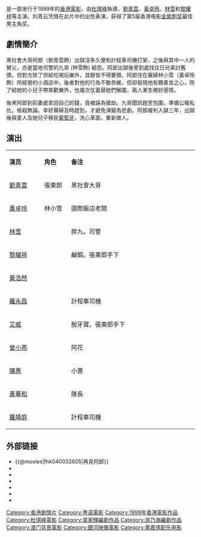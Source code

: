 {{Infobox Film
|name               = 再見阿郎
|original_name      = ''{{lang|en|Where a Good Man Goes}}''
|image              = Where a Good Man Goes.jpg
|caption            = 
|director           = [[杜琪峰|杜琪峰]]
|producer           = 杜琪峰、[[韋家輝|韋家輝]]、[[邱復生|邱復生]]（出品人）
|producer_2         = 陳獻官
|writer             = [[游乃海|游乃海]]<br />銀河創作組<br />[[韋家輝|韋家輝]]（原作）
|starring           = [[劉青雲|劉青雲]]<br />[[黃卓玲|黃卓玲]]<br />[[林雪|林雪]]<br />[[黎耀祥|黎耀祥]]
|music              = [[黃嘉倩|黃嘉倩]]
|cinematography     = 鄭兆強 (HKSC)
|editing            = 陳志偉 (HKSE)
|production_company = [[銀河映像|銀河映像(香港)有限公司]]（兼出品）
|distributor        = {{flagicon|HKG}} 國際電影事業有限公司
|released           = {{HKG}}：{{film date|1999|5|6}}{{SIN}}：{{start date|1999|7|1}}
|runtime            = 92 分鐘
|country            = {{HKG}}
|language           = [[粵語|粵語]]
|imdb_id            = tt0202682
|rate               = {{HK}}：IIB
|gross              = HK $3,804,320.00 
}}

{{engname|《再見阿郎》|''Where a Good Man Goes''}}是一部发行于1999年的[[香港電影|香港電影]]，由[[杜琪峰|杜琪峰]]執導，[[劉青雲|劉青雲]]、[[黃卓玲|黃卓玲]]、[[林雪|林雪]]和[[黎耀祥|黎耀祥]]等主演。刘青云凭借在此片中的出色表演，获得了第5届香港电影[[金紫荆奖|金紫荆奖]]最佳男主角奖。

==劇情簡介==
黑社會大哥阿郎（劉青雲飾）出獄沒多久便和計程車司機打架，之後與其中一人的舅父，亦是當地司警的九哥 (林雪飾) 結怨。阿郎出獄後曾到處找往日兄弟討舊債，但對方除了供給吃喝玩樂外，其餘皆不得要領。阿郎住在寡婦林小雪（黃卓玲飾）所經營的小酒店中，後者對他的行為不敢恭維，但卻發現他有顆善良之心，除了給她的小兒子帶來歡樂外，也幾次仗義替她們解圍，兩人漸生微妙感情。

後來阿郎到前妻處拿回自己的錢，竟被誣為搶劫。九哥聞訊趕至包圍，準備公報私仇，格殺無論。幸好寡婦及時趕到，才避免演變為悲劇。阿郎被判入獄三年，出獄後與愛人及她兒子移民[[葡萄牙|葡萄牙]]，洗心革面，重新做人。

== 演出 ==
{|class="wikitable " width="70%"
|- style="background:cornflowerblue; color:white" align=center
|style="width:13%"|'''演员'''||style="width:10%"|'''角色'''||style="width:47%"|'''备注'''
|-
|[[劉青雲|劉青雲]]||張東郎||黑社會大哥
|- 
|[[黃卓玲|黃卓玲]]||林小雪||國際飯店老闆
|-
|[[林雪|林雪]]||||胖九。司警
|- 
|[[黎耀祥|黎耀祥]]||||鹹蝦。張東郎手下
|- 
|[[黃浩然_(演員)|黃浩然]]||||
|-
|[[羅永昌|羅永昌]]||||計程車司機
|-
|[[艾威|艾威]]||||脫牙寶。張東郎手下
|-
|[[曾小燕|曾小燕]]||||阿花
|-
|[[陳惠|陳惠]]||||小惠
|- 
|[[黃華和|黃華和]]||||隊長
|-
|[[羅靖庭|羅靖庭]]||||計程車司機
|}

== 外部链接 ==
*{{@movies|fhk040032605|再見阿郎}}
*{{douban|title=再見阿郎}}
*{{Mtime|16343|再見阿郎}}
*{{Amg movie|184338|再見阿郎}}
*{{rotten-tomatoes|where_a_good_man_goes|再見阿郎}}
*{{hkmdb title|8508|再見阿郎}}
*{{imdb title|0202682|再見阿郎}}
{{杜琪峰}}
{{劉青雲}}

{{DEFAULTSORT:ZAI}}
[[Category:香港劇情片|Category:香港劇情片]]
[[Category:粤语電影|Category:粤语電影]]
[[Category:1999年香港電影作品|Category:1999年香港電影作品]]
[[Category:杜琪峰電影|Category:杜琪峰電影]]
[[Category:韋家輝編劇作品|Category:韋家輝編劇作品]]
[[Category:游乃海編劇作品|Category:游乃海編劇作品]]
[[Category:澳门背景電影|Category:澳门背景電影]]
[[Category:銀河映像電影|Category:銀河映像電影]]
[[Category:黄嘉倩配乐电影|Category:黄嘉倩配乐电影]]